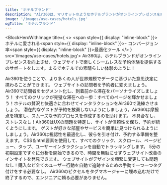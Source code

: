 ```yaml
---
title: 'ホテルブランド'
description: "Air360は、マリオットのようなホテルブランドがオンラインプレゼンスを向上させ、ゲストのユニークな好みに合わせたパーソナライズされたシームレスな予約体験を提供するのを支援します。ユーザーが部屋の選択からチェックアウトまでのどこで困難を感じているかを特定することで、Air360は潜在的なボトルネックをすべて解消し、予約のコンバージョンとゲストの忠誠心を高めます。"
image: '/images/use-cases/hotels.jpg'
ogTitle: 'ホテルブランド'
---
```


<BlockHeroWithImage title={
    <>
      <span style={{ display: "inline-block" }}>ホテルに愛される</span><span style={{ display: "inline-block" }}>- コンバージョン率</span><span style={{ display: "inline-block" }}>最適化ツール</span>
    </>
  } src='/images/use-cases/hotels.jpg'>
  Air360は、ホテルブランドがオンラインプレゼンスを向上させ、ウェブサイトで楽しくシームレスな予約体験を提供するのサポートをします。まるでホテルでの素晴らしい体験のように！
</BlockHeroWithImage>

<ShowcaseLogos>
  <ClubMed />
</ShowcaseLogos>

<BlockTestimonial name='ClubMed' src='/logo-brand/club-med.svg'>
  Air360を使うことで、より多くの人が世界規模でデータに基づいた意思決定に携わることができます。
</BlockTestimonial>

<SlideFeature title='Air360でホテルの成長を加速'>
  <Slide title='コンバージョンにつながる体験を' src='/images/use-cases/slides/slide1.webp' shadow={false}>
    ウェブサイトの訪問者を予約者に変えましょう。Air360で訪問者をセグメント化し、到着前から滞在をパーソナライズしましょう！
  </Slide>
  <Slide title='各ページの最高のバージョンを' src='/images/use-cases/slides/slide2.webp' shadow={false}>
    すべてのクリックが完璧な滞在への一歩：すべてのページを輝かせましょう！ホテルの贅沢と快適さに合わせてインタラクションをAir360で洗練させましょう。
  </Slide>
  <Slide title='購入体験をシンプルに' src='/images/use-cases/slides/slide3.webp' shadow={false}>
    潜在的なゲストが予約を放棄しないようにしましょう。Air360は摩擦点を特定し、スムーズな予約プロセスを作成するのを助けます。
  </Slide>
  <Slide title='サイトをスムーズに運営' src='/images/use-cases/slides/slide4.webp' shadow={false}>
    不具合なし、ストレスなし！Air360はUXの問題を特定し、サイトが信頼性を保ち、予約が続くようにします。
  </Slide>
  <Slide title='お客様の幸せを第一に' src='/images/use-cases/slides/slide5.webp' shadow={false}>
    ゲストが好きな部屋やサービスを簡単に見つけられるようにしましょう。Air360は視認性を最適化し、彼らを引き付け、予約する準備を整えます。
  </Slide>
</SlideFeature>

<GalleryBlocks title='Air360の強み'>
  <Block title='自動トラッキング' icon='robot-astromech' color='orange'>
    CSS＆html要素を使用して、すべてのクリック、スクロール、ページビュー、タップ、ユーザーインタラクションを自動でトラッキングします。
  </Block>
  <Block title='すぐに分析を開始' icon='bolt' color='purple'>
    5分の初期設定ですぐに分析を開始できるので、時間を無駄にせずウェブサイト改善のインサイトを発見できます。
  </Block>
  <Block title='タグ不要' icon='tag' color='orange'>
    ウェブサイトがデザインを頻繁に変更しても問題なし！購入など全てのユーザー行動を自動で追跡するための手動で一つ一つタグ付けをする必要なし。
  </Block>
  <Block title='ノーコード' icon='code' color='purple'>
    Air360のピクセルをタグマネージャーに埋め込むだけで終了するので、エンジニアに頼る必要がありません。
  </Block>
</GalleryBlocks>

<BlockSection lp>
  <LaundryList items={['コンバージョンにつながる体験を', '各ページの最高のバージョンを', '購入体験をシンプルに', 'サイトをスムーズに運営', 'お客様の幸せを第一に']} />
</BlockSection>

<BlockFeature title='最高のユーザー体験を作成するために必要なすべて'>
  <Feature name='自動トラッキング' icon='robot-astromech' />
  <Feature name='カスタムデータ収集' icon='database' />
  <Feature name='コード不要のエラー検出' icon='message-exclamation' />
  <Feature name='高度なセグメント' icon='square-kanban' />
  <Feature name='ファネル分析' icon='filter-circle-dollar' />
  <Feature name='ユーザージャーニー' icon='cart-shopping' />
  <Feature name='オンページ分析' icon='user-magnifying-glass' />
  <Feature name='セッションリプレイ' icon='clapperboard-play' />
</BlockFeature>

<BlockSection className='mb-15'>
  <IncreaseConversion />
</BlockSection>
